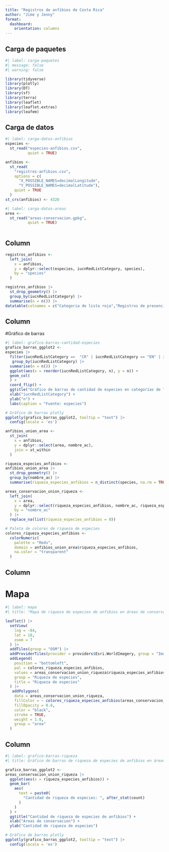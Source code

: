 ---
title: "Registros de anfibios de Costa Rica"
author: "Jime y Jenny"
format: 
  dashboard: 
    orientation: columns
---

## Carga de paquetes

```{r}
#| label: carga-paquetes
#| message: false
#| warning: false

library(tidyverse)
library(plotly)
library(DT)
library(sf)
library(terra)
library(leaflet)
library(leaflet.extras)
library(leafem)
```

## Carga de datos

```{r}
#| label: carga-datos-anfibios
especies <-
  st_read("especies-anfibios.csv",
          quiet = TRUE) 

anfibios <-
  st_read(
    "registros-anfibios.csv",
    options = c(
      "X_POSSIBLE_NAMES=decimalLongitude", 
      "Y_POSSIBLE_NAMES=decimalLatitude"),
    quiet = TRUE
  )
st_crs(anfibios) <- 4326
```



```{r}
#| label: carga-datos-areas
area <-
  st_read("areas-conservacion.gpkg", 
          quiet = TRUE) 
  
```


## Column {width=20%}


```{r}
registros_anfibios <-
  left_join(
    x = anfibios,
    y = dplyr::select(especies, iucnRedListCategory, species),
    by = "species"
  ) 
```

```{r}
registros_anfibios |>
  st_drop_geometry() |>
  group_by(iucnRedListCategory) |> 
  summarise(n = n()) |>
datatable(colnames = c("Categoria de lista roja","Registros de presencia"))
```


## Column {width=25%}


#Gráfico de barras

```{r}
#| label: grafico-barras-cantidad-especies
grafico_barras_ggplot2 <-
especies |>
  filter(iucnRedListCategory ==  "CR" | iucnRedListCategory == "EN" | iucnRedListCategory == "VU") |>
   group_by(iucnRedListCategory) |>
  summarise(n = n()) |>
  ggplot(aes(x = reorder(iucnRedListCategory, n), y = n)) +
  geom_col(
  ) +
  coord_flip() + 
  ggtitle("Gráfico de barras de cantidad de especies en categorías de la Lista Roja") +
  xlab("iucnRedListCategory") +
  ylab("n") +
  labs(caption = "Fuente: especies") 

# Gráfico de barras plotly
ggplotly(grafico_barras_ggplot2, tooltip = "text") |> 
  config(locale = 'es')
```


```{r}
anfibios_union_area <-
  st_join(
    x = anfibios,
    y = dplyr::select(area, nombre_ac),
    join = st_within
  )

```


```{r}
riqueza_especies_anfibios <-
anfibios_union_area |>
  st_drop_geometry() |>
  group_by(nombre_ac) |>
  summarise(riqueza_especies_anfibios = n_distinct(species, na.rm = TRUE))
```

```{r}
areas_conservacion_union_riqueza <- 
  left_join(
    x = area,
    y = dplyr::select(riqueza_especies_anfibios, nombre_ac, riqueza_especies_anfibios),
    by = "nombre_ac"
  ) |>
  replace_na(list(riqueza_especies_anfibios = 0))
```

```{r}
# Paleta de colores de riqueza de especies
colores_riqueza_especies_anfibios <-
  colorNumeric(
    palette = "Reds",
    domain = anfibios_union_area$riqueza_especies_anfibios,
    na.color = "transparent"
  )
```


## Column {width=25%}

# Mapa

```{r}
#| label: mapa
#| title: "Mapa de riqueza de especies de anfibios en áreas de conservación"

leaflet() |>
  setView(
    lng = -84,
    lat = 10,
    zoom = 7
  ) |>
  addTiles(group = "OSM") |>
  addProviderTiles(provider = providers$Esri.WorldImagery, group = "Imágenes satélitales") |>
  addLegend(
    position = "bottomleft",
    pal = colores_riqueza_especies_anfibios,
    values = areas_conservacion_union_riqueza$riqueza_especies_anfibios,
    group = "Riqueza de especies",
    title = "Riqueza de especies"
  ) |>
   addPolygons(
    data = areas_conservacion_union_riqueza,
    fillColor = ~ colores_riqueza_especies_anfibios(areas_conservacion_union_riqueza$riqueza_especies_anfibios),
    fillOpacity = 0.8,
    color = "black",
    stroke = TRUE,
    weight = 1.0,
    group = "area"
  ) 
```


## Column {width=30%}


```{r}
#| label: grafico-barras-riqueza
#| title: Gráfico de barras de riqueza de especies de anfibios en áreas de conservación

grafico_barras_ggplot2 <-
areas_conservacion_union_riqueza |>
  ggplot(aes(x = riqueza_especies_anfibios)) +
  geom_bar(
    aes(
      text = paste0(
        "Cantidad de riqueza de especies: ", after_stat(count)
      )
    )
  ) +
  ggtitle("Cantidad de riqueza de especies de anfibios") +
  xlab("Areas de conservacion") +
  ylab("Cantidad de riqueza de especies") 

# Gráfico de barras plotly
ggplotly(grafico_barras_ggplot2, tooltip = "text") |> 
  config(locale = 'es')
```



